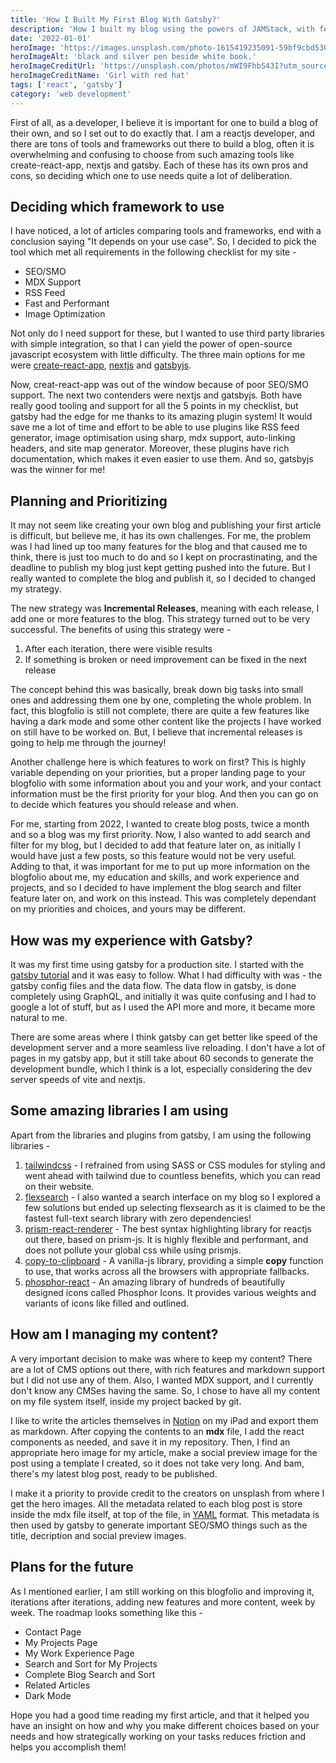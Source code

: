 ```yaml
---
title: 'How I Built My First Blog With Gatsby?'
description: 'How I built my blog using the powers of JAMStack, with features like image optimizations, SEO and RSS feed and why I chose Gatsby over Nextjs?'
date: '2022-01-01'
heroImage: 'https://images.unsplash.com/photo-1615419235091-59bf9cbd530b?q=80&w=1920&auto=format&fit=crop&ixlib=rb-4.0.3'
heroImageAlt: 'black and silver pen beside white book.'
heroImageCreditUrl: 'https://unsplash.com/photos/mWI9FhbS43I?utm_source=unsplash&utm_medium=referral&utm_content=creditShareLink'
heroImageCreditName: 'Girl with red hat'
tags: ['react', 'gatsby']
category: 'web development'
---
```


First of all, as a developer, I believe it is important for one to build a blog of their own, and so I set out to do exactly that. I am a reactjs developer, and there are tons of tools and frameworks out there to build a blog, often it is overwhelming and confusing to choose from such amazing tools like create-react-app, nextjs and gatsby. Each of these has its own pros and cons, so deciding which one to use needs quite a lot of deliberation.

## Deciding which framework to use

I have noticed, a lot of articles comparing tools and frameworks, end with a conclusion saying "It depends on your use case". So, I decided to pick the tool which met all requirements in the following checklist for my site -

- SEO/SMO
- MDX Support
- RSS Feed
- Fast and Performant
- Image Optimization

Not only do I need support for these, but I wanted to use third party libraries with simple integration, so that I can yield the power of open-source javascript ecosystem with little difficulty. The three main options for me were [create-react-app](https://create-react-app.dev), [nextjs](https://nextjs.org) and [gatsbyjs](https://gatsbyjs.com).

Now, creat-react-app was out of the window because of poor SEO/SMO support. The next two contenders were nextjs and gatsbyjs. Both have really good tooling and support for all the 5 points in my checklist, but gatsby had the edge for me thanks to its amazing plugin system! It would save me a lot of time and effort to be able to use plugins like RSS feed generator, image optimisation using sharp, mdx support, auto-linking headers, and site map generator. Moreover, these plugins have rich documentation, which makes it even easier to use them. And so, gatsbyjs was the winner for me!

## Planning and Prioritizing

It may not seem like creating your own blog and publishing your first article is difficult, but believe me, it has its own challenges. For me, the problem was I had lined up too many features for the blog and that caused me to think, there is just too much to do and so I kept on procrastinating, and the deadline to publish my blog just kept getting pushed into the future. But I really wanted to complete the blog and publish it, so I decided to changed my strategy.

The new strategy was **Incremental Releases**, meaning with each release, I add one or more features to the blog. This strategy turned out to be very successful. The benefits of using this strategy were -

1. After each iteration, there were visible results
2. If something is broken or need improvement can be fixed in the next release

The concept behind this was basically, break down big tasks into small ones and addressing them one by one, completing the whole problem. In fact, this blogfolio is still not complete, there are quite a few features like having a dark mode and some other content like the projects I have worked on still have to be worked on. But, I believe that incremental releases is going to help me through the journey!

Another challenge here is which features to work on first? This is highly variable depending on your priorities, but a proper landing page to your blogfolio with some information about you and your work, and your contact information must be the first priority for your blog. And then you can go on to decide which features you should release and when.

For me, starting from 2022, I wanted to create blog posts, twice a month and so a blog was my first priority. Now, I also wanted to add search and filter for my blog, but I decided to add that feature later on, as initially I would have just a few posts, so this feature would not be very useful. Adding to that, it was important for me to put up more information on the blogfolio about me, my education and skills, and work experience and projects, and so I decided to have implement the blog search and filter feature later on, and work on this instead. This was completely dependant on my priorities and choices, and yours may be different.

## How was my experience with Gatsby?

It was my first time using gatsby for a production site. I started with the [gatsby tutorial](https://www.gatsbyjs.com/docs/tutorial/) and it was easy to follow. What I had difficulty with was - the gatsby config files and the data flow. The data flow in gatsby, is done completely using GraphQL, and initially it was quite confusing and I had to google a lot of stuff, but as I used the API more and more, it became more natural to me.

There are some areas where I think gatsby can get better like speed of the development server and a more seamless live reloading. I don't have a lot of pages in my gatsby app, but it still take about 60 seconds to generate the development bundle, which I think is a lot, especially considering the dev server speeds of vite and nextjs.

## Some amazing libraries I am using

Apart from the libraries and plugins from gatsby, I am using the following libraries -

1. [tailwindcss](https://tailwindcss.com/) - I refrained from using SASS or CSS modules for styling and went ahead with tailwind due to countless benefits, which you can read on their website.
2. [flexsearch](https://www.npmjs.com/package/flexsearch) - I also wanted a search interface on my blog so I explored a few solutions but ended up selecting flexsearch as it is claimed to be the fastest full-text search library with zero dependencies!
3. [prism-react-renderer](https://www.npmjs.com/package/prism-react-renderer) - The best syntax highlighting library for reactjs out there, based on prism-js. It is highly flexible and performant, and does not pollute your global css while using prismjs.
4. [copy-to-clipboard](https://www.npmjs.com/package/copy-to-clipboard) - A vanilla-js library, providing a simple **copy** function to use, that works across all the browsers with appropriate fallbacks.
5. [phosphor-react](https://www.npmjs.com/package/phosphor-react) - An amazing library of hundreds of beautifully designed icons called Phosphor Icons. It provides various weights and variants of icons like filled and outlined.

## How am I managing my content?

A very important decision to make was where to keep my content? There are a lot of CMS options out there, with rich features and markdown support but I did not use any of them. Also, I wanted MDX support, and I currently don't know any CMSes having the same. So, I chose to have all my content on my file system itself, inside my project backed by git.

I like to write the articles themselves in [Notion](https://www.notion.so/) on my iPad and export them as markdown. After copying the contents to an **mdx** file, I add the react components as needed, and save it in my repository. Then, I find an appropriate hero image for my article, make a social preview image for the post using a template I created, so it does not take very long. And bam, there's my latest blog post, ready to be published.

I make it a priority to provide credit to the creators on unsplash from where I get the hero images. All the metadata related to each blog post is store inside the mdx file itself, at top of the file, in [YAML](https://yaml.org/) format. This metadata is then used by gatsby to generate important SEO/SMO things such as the title, decription and social preview images.

## Plans for the future

As I mentioned earlier, I am still working on this blogfolio and improving it, iterations after iterations, adding new features and more content, week by week. The roadmap looks something like this -

- Contact Page
- My Projects Page
- My Work Experience Page
- Search and Sort for My Projects
- Complete Blog Search and Sort
- Related Articles
- Dark Mode

Hope you had a good time reading my first article, and that it helped you have an insight on how and why you make different choices based on your needs and how strategically working on your tasks reduces friction and helps you accomplish them!
